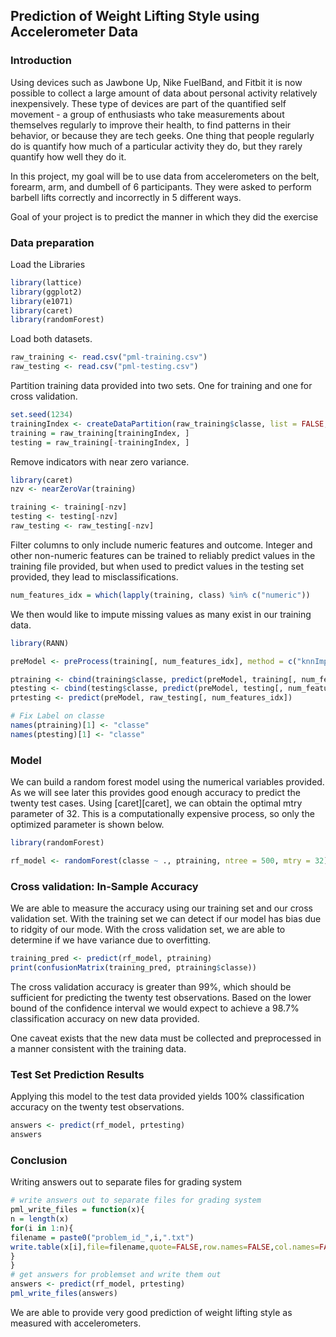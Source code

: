 ## Prediction of Weight Lifting Style using Accelerometer Data

### Introduction  

Using devices such as Jawbone Up, Nike FuelBand, and Fitbit it is now possible to collect a large amount of data about personal activity relatively inexpensively. These type of devices are part of the quantified self movement - a group of enthusiasts who take measurements about themselves regularly to improve their health, to find patterns in their behavior, or because they are tech geeks. One thing that people regularly do is quantify how much of a particular activity they do, but they rarely quantify how well they do it.

In this project, my goal will be to use data from accelerometers on the belt, forearm, arm, and dumbell of 6 participants. They were asked to perform barbell lifts correctly and incorrectly in 5 different ways.

Goal of your project is to predict the manner in which they did the exercise

### Data preparation  

Load the Libraries  

```r
library(lattice)
library(ggplot2)
library(e1071)
library(caret)
library(randomForest)
```


Load both datasets.  

```r
raw_training <- read.csv("pml-training.csv")
raw_testing <- read.csv("pml-testing.csv")
```

Partition training data provided into two sets. One for training and one for cross validation.

```r

set.seed(1234)
trainingIndex <- createDataPartition(raw_training$classe, list = FALSE, p = 0.9)
training = raw_training[trainingIndex, ]
testing = raw_training[-trainingIndex, ]
```

Remove indicators with near zero variance.

```r
library(caret)
nzv <- nearZeroVar(training)

training <- training[-nzv]
testing <- testing[-nzv]
raw_testing <- raw_testing[-nzv]
```

Filter columns to only include numeric features and outcome. Integer and other non-numeric features can be trained to reliably predict values in the training file provided, but when used to predict values in the testing set provided, they lead to misclassifications.

```r
num_features_idx = which(lapply(training, class) %in% c("numeric"))
```

We then would like to impute missing values as many exist in our training data.

```r
library(RANN)

preModel <- preProcess(training[, num_features_idx], method = c("knnImpute"))

ptraining <- cbind(training$classe, predict(preModel, training[, num_features_idx]))
ptesting <- cbind(testing$classe, predict(preModel, testing[, num_features_idx]))
prtesting <- predict(preModel, raw_testing[, num_features_idx])

# Fix Label on classe
names(ptraining)[1] <- "classe"
names(ptesting)[1] <- "classe"
```

### Model  

We can build a random forest model using the numerical variables provided. As we will see later this provides good enough accuracy to predict the twenty test cases. Using [caret][caret], we can obtain the optimal mtry parameter of 32. This is a computationally expensive process, so only the optimized parameter is shown below.

```r
library(randomForest)

rf_model <- randomForest(classe ~ ., ptraining, ntree = 500, mtry = 32)
```

### Cross validation: In-Sample Accuracy

We are able to measure the accuracy using our training set and our cross validation set. With the training set we can detect if our model has bias due to ridgity of our mode. With the cross validation set, we are able to determine if we have variance due to overfitting.

```r
training_pred <- predict(rf_model, ptraining)
print(confusionMatrix(training_pred, ptraining$classe))

```

The cross validation accuracy is greater than 99%, which should be sufficient for predicting the twenty test observations. Based on the lower bound of the confidence interval we would expect to achieve a 98.7% classification accuracy on new data provided.

One caveat exists that the new data must be collected and preprocessed in a manner consistent with the training data.

### Test Set Prediction Results

Applying this model to the test data provided yields 100% classification accuracy on the twenty test observations.

```r
answers <- predict(rf_model, prtesting)
answers

```

### Conclusion 

Writing answers out to separate files for grading system

```r
# write answers out to separate files for grading system
pml_write_files = function(x){
n = length(x)
for(i in 1:n){
filename = paste0("problem_id_",i,".txt")
write.table(x[i],file=filename,quote=FALSE,row.names=FALSE,col.names=FALSE)
}
}
# get answers for problemset and write them out
answers <- predict(rf_model, prtesting)
pml_write_files(answers)

```

We are able to provide very good prediction of weight lifting style as measured with accelerometers.